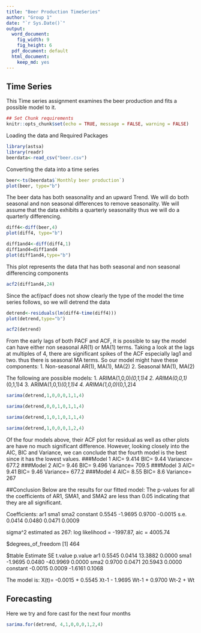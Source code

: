 ---
title: "Beer Production TimeSeries"
author: "Group 1"
date: "`r Sys.Date()`"
output:
  word_document: 
    fig_width: 9
    fig_height: 6
  pdf_document: default
  html_document: 
    keep_md: yes
---

## Time Series
This Time series assignment examines the beer production and fits a possible model to it.
```{r setup, include=FALSE}
## Set Chunk requirements
knitr::opts_chunk$set(echo = TRUE, message = FALSE, warning = FALSE)
```

Loading the data and Required Packages
```{r}
library(astsa)
library(readr)
beerdata<-read_csv("beer.csv")
```
Converting the data into a time series
```{r}
beer<-ts(beerdata$`Monthly beer production`)
plot(beer, type="b")
```
The beer data has both seasonality and an upward Trend. We will do both seasonal and non seasonal differences to remove seasonality.
We will assume that the data exhibits a quarterly seasonality thus we will do a quarterly differencing.

```{r}
diff4<-diff(beer,4)
plot(diff4, type="b")
```

```{r}
diff1and4<-diff(diff4,1)
diff1and4=diff1and4
plot(diff1and4,type="b")
```
This plot represents the data that has both seasonal and non seasonal differencing components
```{r}
acf2(diff1and4,24)
```
Since the acf/pacf does not show clearly the type of the model the time series follows, so we will detrend the data

```{r}
detrend<-residuals(lm(diff4~time(diff4)))
plot(detrend,type="b")
```

```{r}
acf2(detrend)
```
From the early lags of both PACF and ACF, it is possible to say the model can have either non seasonal AR(1) or MA(1) terms.
Taking a look at the lags at multiples of 4, there are significant spikes of the ACF especially lag1 and two. thus there is seasonal MA terms.
So our model might have these components:
1. Non-seasonal
AR(1), MA(1), MA(2)
2. Seasonal 
MA(1), MA(2)

The following are possible models:
1. ARIMA(1,0,0)*(0,1,1)4
2. ARIMA(0,0,1)*(0,1,1)4
3. ARIMA(1,0,1)*(0,1,1)4
4. ARIMA(1,0,0)*(0,1,2)4
```{r}
sarima(detrend,1,0,0,0,1,1,4)
```

```{r}
sarima(detrend,0,0,1,0,1,1,4)
```

```{r}
sarima(detrend,1,0,1,0,1,1,4)
```
```{r}
sarima(detrend,1,0,0,0,1,2,4)
```
Of the four models above, their ACF plot for residual as well as other plots are have no much significant difference. However, looking closely into the AIC, BIC and Variance, we can conclude that the fourth model is the best since it has the lowest values.
###Model 1
AIC= 9.414
BIC= 9.44
Variance= 677.2
###Model 2
AIC= 9.46
BIC= 9.496
Variance= 709.5
###Model 3
AIC= 9.41
BIC= 9.46
Variance= 677.2
###Model 4
AIC= 8.55
BIC= 8.6
Variance= 267

##Conclusion
Below are the results for our fitted model:
The p-values for all the coefficients of AR1, SMA1, and SMA2 are less than 0.05 indicating that they are all significant. 

Coefficients:
         ar1     sma1    sma2  constant
      0.5545  -1.9695  0.9700   -0.0015
s.e.  0.0414   0.0480  0.0471    0.0009

sigma^2 estimated as 267:  log likelihood = -1997.87,  aic = 4005.74

$degrees_of_freedom
[1] 464

$ttable
         Estimate     SE  t.value p.value
ar1        0.5545 0.0414  13.3882  0.0000
sma1      -1.9695 0.0480 -40.9969  0.0000
sma2       0.9700 0.0471  20.5943  0.0000
constant  -0.0015 0.0009  -1.6161  0.1068

The model is:
X(t)= -0.0015 + 0.5545 Xt-1 - 1.9695 Wt-1  + 0.9700 Wt-2 + Wt

## Forecasting
Here we try and fore cast for the next four months
```{r}
sarima.for(detrend, 4,1,0,0,0,1,2,4)
```

